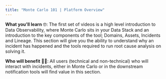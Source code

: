 ```yaml
---
title: "Monte Carlo 101 | Platform Overview"
---
```


**What you'll learn** 🤓: The first set of videos is a high level introduction to Data Observability, where Monte Carlo sits in your Data Stack and an introduction to the key components of the tool; Domains, Assets, Incidents and Lineage. This section will give you the ability to understand why an incident has happened and the tools required to run root cause analysis on solving it. 

**Who will benefit** 🙋‍♂️: All users (technical and non-technical) who will interact with incidents, either in Monte Carlo or in the downstream notification tools will find value in this section.